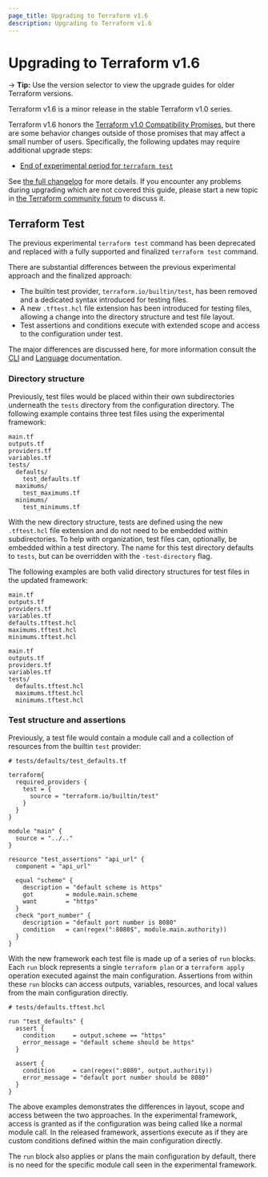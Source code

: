 ```yaml
---
page_title: Upgrading to Terraform v1.6
description: Upgrading to Terraform v1.6
---
```


# Upgrading to Terraform v1.6

-> **Tip:** Use the version selector to view the upgrade guides for older Terraform versions.

Terraform v1.6 is a minor release in the stable Terraform v1.0 series.

Terraform v1.6 honors the
[Terraform v1.0 Compatibility Promises](https://developer.hashicorp.com/terraform/language/v1-compatibility-promises),
but there are some behavior changes outside of those promises that may affect a
small number of users. Specifically, the following updates may require
additional upgrade steps:
* [End of experimental period for `terraform test`](#terraform-test)

See [the full changelog](https://github.com/hashicorp/terraform/blob/v1.6/CHANGELOG.md)
for more details. If you encounter any problems during upgrading which are not
covered this guide, please start a new topic in
[the Terraform community forum](https://discuss.hashicorp.com/c/terraform-core)
to discuss it.

## Terraform Test

The previous experimental `terraform test` command has been deprecated and replaced with a fully supported and finalized `terraform test` command.

There are substantial differences between the previous experimental approach and the finalized approach:

- The builtin test provider, `terraform.io/builtin/test`, has been removed and a dedicated syntax introduced for testing files.
- A new `.tftest.hcl` file extension has been introduced for testing files, allowing a change into the directory structure and test file layout.
- Test assertions and conditions execute with extended scope and access to the configuration under test.

The major differences are discussed here, for more information consult the [CLI](/terraform/cli/test) and [Language](/terraform/language/tests) documentation.

### Directory structure

Previously, test files would be placed within their own subdirectories underneath the `tests` directory from the configuration directory. The following example contains three test files using the experimental framework:

```
main.tf
outputs.tf
providers.tf
variables.tf
tests/
  defaults/
    test_defaults.tf
  maximums/
    test_maximums.tf
  minimums/
    test_minimums.tf
```

With the new directory structure, tests are defined using the new `.tftest.hcl` file extension and do not need to be embedded within subdirectories. To help with organization, test files can, optionally, be embedded within a test directory. The name for this test directory defaults to `tests`, but can be overridden with the `-test-directory` flag.

The following examples are both valid directory structures for test files in the updated framework:

```
main.tf
outputs.tf
providers.tf
variables.tf
defaults.tftest.hcl
maximums.tftest.hcl
minimums.tftest.hcl
```

```
main.tf
outputs.tf
providers.tf
variables.tf
tests/
  defaults.tftest.hcl
  maximums.tftest.hcl
  minimums.tftest.hcl
```

### Test structure and assertions

Previously, a test file would contain a module call and a collection of resources from the builtin `test` provider:

```hcl
# tests/defaults/test_defaults.tf

terraform{
  required_providers {
    test = {
      source = "terraform.io/builtin/test"
    }
  }
}

module "main" {
  source = "../.."
}

resource "test_assertions" "api_url" {
  component = "api_url"

  equal "scheme" {
    description = "default scheme is https"
    got         = module.main.scheme
    want        = "https"
  }
  check "port_number" {
    description = "default port number is 8080"
    condition   = can(regex(":8080$", module.main.authority))
  }
}
```

With the new framework each test file is made up of a series of `run` blocks. Each `run` block represents a single `terraform plan` or a `terraform apply` operation executed against the main configuration. Assertions from within these `run` blocks can access outputs, variables, resources, and local values from the main configuration directly.

```hcl
# tests/defaults.tftest.hcl

run "test_defaults" {
  assert {
    condition     = output.scheme == "https"
    error_message = "default scheme should be https"
  }

  assert {
    condition     = can(regex(":8080", output.authority))
    error_message = "default port number should be 8080"
  }
}
```

The above examples demonstrates the differences in layout, scope and access between the two approaches. In the experimental framework, access is granted as if the configuration was being called like a normal module call. In the released framework, assertions execute as if they are custom conditions defined within the main configuration directly.

The `run` block also applies or plans the main configuration by default, there is no need for the specific module call seen in the experimental framework.
